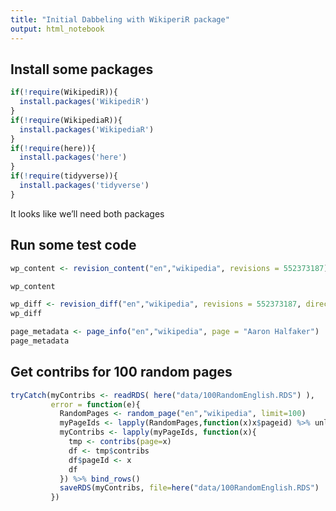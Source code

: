 ```yaml
---
title: "Initial Dabbeling with WikiperiR package"
output: html_notebook
---
```


## Install some packages

```r
if(!require(WikipediR)){
  install.packages('WikipediR')
}
if(!require(WikipediaR)){
  install.packages('WikipediaR')
}
if(!require(here)){
  install.packages('here')
}
if(!require(tidyverse)){
  install.packages('tidyverse')
}


```

It looks like we'll need both packages

## Run some test code



```r
wp_content <- revision_content("en","wikipedia", revisions = 552373187)

wp_content
```

```r
wp_diff <- revision_diff("en","wikipedia", revisions = 552373187, direction = "next")
wp_diff
```

```r
page_metadata <- page_info("en","wikipedia", page = "Aaron Halfaker")
page_metadata
```

## Get contribs for 100 random pages
```r
tryCatch(myContribs <- readRDS( here("data/100RandomEnglish.RDS") ),
         error = function(e){
           RandomPages <- random_page("en","wikipedia", limit=100)
           myPageIds <- lapply(RandomPages,function(x)x$pageid) %>% unlist
           myContribs <- lapply(myPageIds, function(x){
             tmp <- contribs(page=x)
             df <- tmp$contribs
             df$pageId <- x
             df
           }) %>% bind_rows() 
           saveRDS(myContribs, file=here("data/100RandomEnglish.RDS")  )
         })
```
  
  